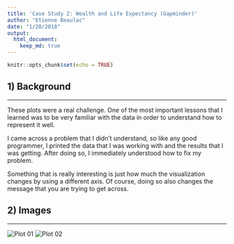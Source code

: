 ```yaml
---
title: 'Case Study 2: Wealth and Life Expectancy (Gapminder)'
author: "Etienne Beaulac"
date: "1/20/2018"
output:  
  html_document:  
    keep_md: true  
---
```


```r
knitr::opts_chunk$set(echo = TRUE)
```
## 1) Background
___
These plots were a real challenge. One of the most important lessons that I learned was to be very familiar with the data in order to understand how to represent it well. 

I came across a problem that I didn't understand, so like any good programmer, I printed the data that I was working with and the results that I was getting. After doing so, I immediately understood how to fix my problem.

Something that is really interesting is just how much the visualization changes by using a different axis. Of course, doing so also changes the message that you are trying to get across. 

## 2) Images
___
![Plot 01](plot01.png)
![Plot 02](plot02.png)